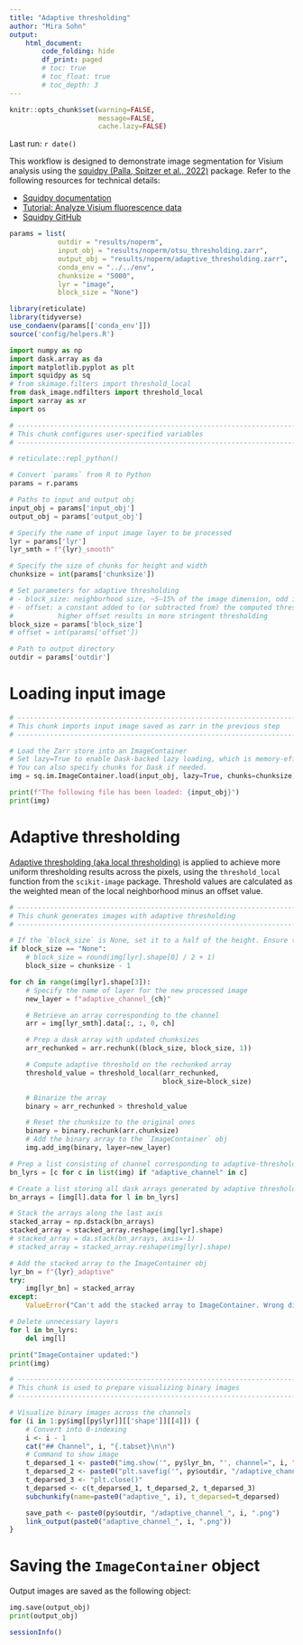 ```yaml
---
title: "Adaptive thresholding"
author: "Mira Sohn"
output:
    html_document:
        code_folding: hide
        df_print: paged
        # toc: true
        # toc_float: true
        # toc_depth: 3
---
```


```r
knitr::opts_chunk$set(warning=FALSE,
                      message=FALSE,
                      cache.lazy=FALSE)
```

Last run: `r date()`

This workflow is designed to demonstrate image segmentation for Visium analysis 
using the [squidpy (Palla, Spitzer et al., 2022)](https://doi.org/10.1038/s41592-021-01358-2) package.
Refer to the following resources for technical details:

- [Squidpy documentation](https://squidpy.readthedocs.io/en/stable/index.html)
- [Tutorial: Analyze Visium fluorescence data](https://squidpy.readthedocs.io/en/stable/notebooks/tutorials/tutorial_visium_fluo.html)
- [Squidpy GitHub](https://github.com/scverse/squidpy)

```r
params = list(
            outdir = "results/noperm",
            input_obj = "results/noperm/otsu_thresholding.zarr",
            output_obj = "results/noperm/adaptive_thresholding.zarr",
            conda_env = "../../env",
            chunksize = "5000",
            lyr = "image",
            block_size = "None")
```

```r
library(reticulate)
library(tidyverse)
use_condaenv(params[['conda_env']])
source('config/helpers.R')
```

```python
import numpy as np
import dask.array as da
import matplotlib.pyplot as plt
import squidpy as sq
# from skimage.filters import threshold_local
from dask_image.ndfilters import threshold_local
import xarray as xr
import os
```

```python
# ------------------------------------------------------------------------------
# This chunk configures user-specified variables
# ------------------------------------------------------------------------------

# reticulate::repl_python()

# Convert `params` from R to Python
params = r.params

# Paths to input and output obj
input_obj = params['input_obj']
output_obj = params['output_obj']

# Specify the name of input image layer to be processed
lyr = params['lyr']
lyr_smth = f"{lyr}_smooth"

# Specify the size of chunks for height and width
chunksize = int(params['chunksize'])

# Set parameters for adaptive thresholding
# - block_size: neighborhood size, ~5–15% of the image dimension, odd integer.
# - offset: a constant added to (or subtracted from) the computed threshold (set to 0 by default)
#           higher offset results in more stringent thresholding
block_size = params['block_size']
# offset = int(params['offset'])

# Path to output directory
outdir = params['outdir']
```

# Loading input image

```python

# ------------------------------------------------------------------------------
# This chunk imports input image saved as zarr in the previous step
# ------------------------------------------------------------------------------

# Load the Zarr store into an ImageContainer
# Set lazy=True to enable Dask-backed lazy loading, which is memory-efficient for large images.
# You can also specify chunks for Dask if needed.
img = sq.im.ImageContainer.load(input_obj, lazy=True, chunks=chunksize)

print(f"The following file has been loaded: {input_obj}")
print(img)
```


# Adaptive thresholding {.tabset}

[Adaptive thresholding (aka local thresholding)](https://scikit-image.org/docs/0.25.x/auto_examples/applications/plot_thresholding_guide.html#local-thresholding) 
is applied to achieve more uniform thresholding results across the pixels,
using the `threshold_local` function from the `scikit-image` package. Threshold values are
calculated as the weighted mean of the local neighborhood minus an offset value.

```python

# --------------------------------------------------------------------------------
# This chunk generates images with adaptive thresholding
# --------------------------------------------------------------------------------

# If the `block_size` is None, set it to a half of the height. Ensure to have it being an add number. 
if block_size == "None":
    # block_size = round(img[lyr].shape[0] / 2 + 1)
    block_size = chunksize - 1

for ch in range(img[lyr].shape[3]):
    # Specify the name of layer for the new processed image
    new_layer = f"adaptive_channel_{ch}"

    # Retrieve an array corresponding to the channel
    arr = img[lyr_smth].data[:, :, 0, ch]

    # Prep a dask array with updated chunksizes
    arr_rechunked = arr.rechunk((block_size, block_size, 1))

    # Compute adaptive threshold on the rechunked array
    threshold_value = threshold_local(arr_rechunked, 
                                      block_size=block_size)

    # Binarize the array
    binary = arr_rechunked > threshold_value

    # Reset the chunksize to the original ones
    binary = binary.rechunk(arr.chunksize)
    # Add the binary array to the `ImageContainer` obj
    img.add_img(binary, layer=new_layer)

# Prep a list consisting of channel corresponding to adaptive-thresholded images
bn_lyrs = [c for c in list(img) if "adaptive_channel" in c]

# Create a list storing all dask arrays generated by adaptive thresholding
bn_arrays = [img[l].data for l in bn_lyrs]

# Stack the arrays along the last axis
stacked_array = np.dstack(bn_arrays)
stacked_array = stacked_array.reshape(img[lyr].shape)
# stacked_array = da.stack(bn_arrays, axis=-1)
# stacked_array = stacked_array.reshape(img[lyr].shape)

# Add the stacked array to the ImageContainer obj
lyr_bn = f"{lyr}_adaptive"
try:
    img[lyr_bn] = stacked_array
except:
    ValueError("Can't add the stacked array to ImageContainer. Wrong dimension!")

# Delete unnecessary layers
for l in bn_lyrs:
    del img[l]

print("ImageContainer updated:")
print(img)

```


```r

# ------------------------------------------------------------------------------
# This chunk is used to prepare visualizing binary images
# ------------------------------------------------------------------------------

# Visualize binary images across the channels
for (i in 1:py$img[[py$lyr]][['shape']][[4]]) {
    # Convert into 0-indexing
    i <- i - 1
    cat("## Channel", i, "{.tabset}\n\n")
    # Command to show image
    t_deparsed_1 <- paste0("img.show('", py$lyr_bn, "', channel=", i, ", cmap='gray')")
    t_deparsed_2 <- paste0("plt.savefig('", py$outdir, "/adaptive_channel_", i,  ".png', dpi=1000)")
    t_deparsed_3 <- "plt.close()"
    t_deparsed <- c(t_deparsed_1, t_deparsed_2, t_deparsed_3)
    subchunkify(name=paste0("adaptive_", i), t_deparsed=t_deparsed)

    save_path <- paste0(py$outdir, "/adaptive_channel_", i, ".png")
    link_output(paste0("adaptive_channel_", i, ".png"))
}

```

# Saving the `ImageContainer` object

Output images are saved as the following object:

```python
img.save(output_obj)
print(output_obj)
```


```r
sessionInfo()
```
